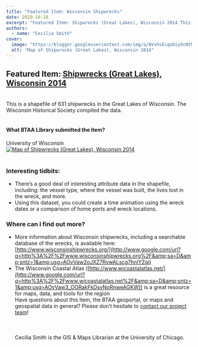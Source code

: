 ```yaml
---
title: "Featured Item: Wisconsin Shipwrecks"
date: 2019-10-28
excerpt: "Featured Item: Shipwrecks (Great Lakes), Wisconsin 2014 This is a shapefile of 631 shipwrecks in the Great Lakes of Wisconsin."
authors:
  - name: "Cecilia Smith"
cover:
  image: "https://blogger.googleusercontent.com/img/a/AVvXsEiqoOiyOcNtMntLX4t0qS8eqc99U7WqzyOwshLhmPEZMNEmebSPNAHPXJq24-yUvo6L_fiSyIvmi3QBkBVeK55cQyYrK7ufEgk9Ge8Gb8AeBaXZv7tk5lkzj6F9utEKxuerXaBYqaK5NpkM-HQy_RMeXRsnbyY9v6KdqFEoxq81LGE0icfCh1WglRXnkw=w558-h640"
  alt: "Map of Shipwrecks (Great Lakes), Wisconsin 2014"
---
```


## Featured Item: [Shipwrecks (Great Lakes), Wisconsin 2014](https://www.google.com/url?q=https%3A%2F%2Fgeo.btaa.org%2Fcatalog%2F35EC573E-282C-40DD-8512-CE14E033F989&amp;sa=D&amp;sntz=1&amp;usg=AOvVaw1mSL6zhGxX7S8U-IXYLDxl)

<br/>This is a shapefile of 631 shipwrecks in the Great Lakes of Wisconsin. The Wisconsin Historical Society compiled the data.<br/><br/>

#### What BTAA Library submitted the item?

University of Wisconsin<br/><a href="https://geo.btaa.org/catalog/35EC573E-282C-40DD-8512-CE14E033F989" target="_blank"><img alt="Map of Shipwrecks (Great Lakes), Wisconsin 2014" src="https://blogger.googleusercontent.com/img/a/AVvXsEiqoOiyOcNtMntLX4t0qS8eqc99U7WqzyOwshLhmPEZMNEmebSPNAHPXJq24-yUvo6L_fiSyIvmi3QBkBVeK55cQyYrK7ufEgk9Ge8Gb8AeBaXZv7tk5lkzj6F9utEKxuerXaBYqaK5NpkM-HQy_RMeXRsnbyY9v6KdqFEoxq81LGE0icfCh1WglRXnkw=w558-h640" title="Map of Shipwrecks (Great Lakes), Wisconsin 2014"/></a><br/><br/>

### Interesting tidbits:


- There’s a good deal of interesting attribute data in the shapefile, including: the vessel type, where the vessel was built, the lives lost in the wreck, and more.
- Using this dataset, you could create a time animation using the wreck dates or a comparison of home ports and wreck locations.


### Where can I find out more?


- More information about Wisconsin shipwrecks, including a searchable database of the wrecks, is available here: [http://www.wisconsinshipwrecks.org/](http://www.google.com/url?q=http%3A%2F%2Fwww.wisconsinshipwrecks.org%2F&amp;sa=D&amp;sntz=1&amp;usg=AOvVaw2oJXZ7RvwALscg7hnlYZqj)
- The Wisconsin Coastal Atlas ([http://www.wicoastalatlas.net/](http://www.google.com/url?q=http%3A%2F%2Fwww.wicoastalatlas.net%2F&amp;sa=D&amp;sntz=1&amp;usg=AOvVaw3_OORakFkDsvNoRnweAGKW)) is a great resource for maps, data, and tools for the region
<br/>Have questions about this item, the BTAA geoportal, or maps and geospatial data in general? Please don’t hesitate to [contact our project team](https://www.google.com/url?q=https%3A%2F%2Fgeo.btaa.org%2Ffeedback&amp;sa=D&amp;sntz=1&amp;usg=AOvVaw1HkQAJ_6x8cD9Y9Jg9PhQL)!<br/><br/><br/><br/>Cecilia Smith is the GIS &amp; Maps Librarian at the University of Chicago.
